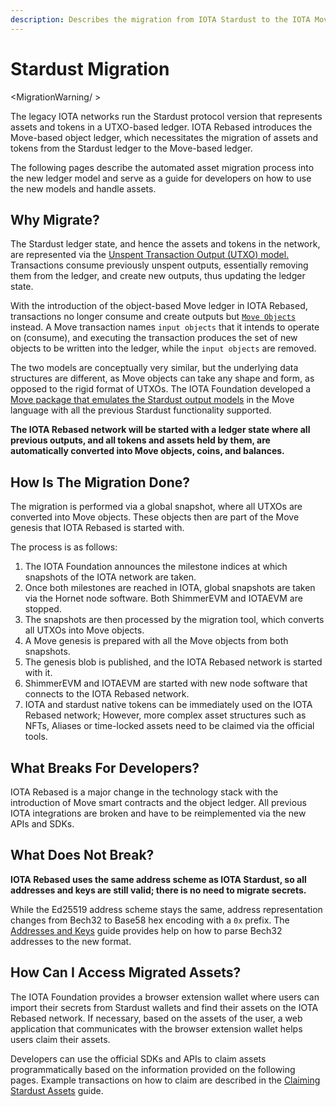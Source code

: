 ```yaml
---
description: Describes the migration from IOTA Stardust to the IOTA Move-based ledger.
---
```


# Stardust Migration

<MigrationWarning/ >

The legacy IOTA networks run the Stardust protocol version that represents assets and tokens in a UTXO-based ledger.
IOTA Rebased introduces the Move-based object ledger, which necessitates the migration of assets and tokens from the Stardust
ledger to the Move-based ledger.

The following pages describe the automated asset migration process into the new ledger model and serve as a guide for
developers on how to use the new models and handle assets.

## Why Migrate?

The Stardust ledger state, and hence the assets and tokens in the network, are represented via the [Unspent Transaction Output (UTXO) model.](https://github.com/iotaledger/tips/blob/main/tips/TIP-0020/tip-0020.md#utxo)
Transactions consume previously unspent outputs, essentially removing them from the ledger, and create new outputs, thus updating the ledger state.

With the introduction of the object-based Move ledger in IOTA Rebased, transactions no longer consume and create outputs
but [`Move Objects`](../iota-101/objects/object-model.mdx) instead.
A Move transaction names `input objects` that it intends to operate on (consume),
and executing the transaction produces the set of new objects to be written into the ledger, while the `input objects` are removed.

The two models are conceptually very similar, but the underlying data structures are different, as Move objects can
take any shape and form, as opposed to the rigid format of UTXOs. The IOTA Foundation developed a [Move package that emulates the Stardust output models](../../references/framework/stardust/) in the Move language with all the previous Stardust functionality supported.

**The IOTA Rebased network will be started with a ledger state where all previous outputs, and all tokens and assets held
by them, are automatically converted into Move objects, coins, and balances.**

## How Is The Migration Done?

The migration is performed via a global snapshot, where all UTXOs are converted into Move objects. These objects then
are part of the Move genesis that IOTA Rebased is started with.

The process is as follows:
1. The IOTA Foundation announces the milestone indices at which snapshots of the IOTA network are taken.
2. Once both milestones are reached in IOTA, global snapshots are taken via the Hornet node software. Both ShimmerEVM and IOTAEVM are stopped.
3. The snapshots are then processed by the migration tool, which converts all UTXOs into Move objects.
4. A Move genesis is prepared with all the Move objects from both snapshots.
5. The genesis blob is published, and the IOTA Rebased network is started with it.
6. ShimmerEVM and IOTAEVM are started with new node software that connects to the IOTA Rebased network.
7. IOTA and stardust native tokens can be immediately used on the IOTA Rebased network; However, more complex asset
   structures such as NFTs, Aliases or time-locked assets need to be claimed via the official tools.

## What Breaks For Developers?

IOTA Rebased is a major change in the technology stack with the introduction of Move smart contracts and the object ledger.
All previous IOTA integrations are broken and have to be reimplemented via the new APIs and SDKs.

## What Does Not Break?

**IOTA Rebased uses the same address scheme as IOTA Stardust, so all addresses and keys are still valid; there is no
need to migrate secrets.**

While the Ed25519 address scheme stays the same, address representation changes from Bech32 to Base58 hex encoding with
a `0x` prefix. The [Addresses and Keys](./addresses.mdx) guide provides help on how to parse Bech32 addresses to the new format.

## How Can I Access Migrated Assets?

The IOTA Foundation provides a browser extension wallet where users can import their secrets from Stardust wallets and
find their assets on the IOTA Rebased network.
If necessary, based on the assets of the user, a web application that communicates with the browser extension wallet helps users claim their assets.

Developers can use the official SDKs and APIs to claim assets programmatically based on the information provided on the 
following pages. Example transactions on how to claim are described in the [Claiming Stardust Assets](./claiming.mdx) guide.

[//]: # (## What Tools Can I Use?)

[//]: # (## Highlights &#40;Main Differences&#41;)
